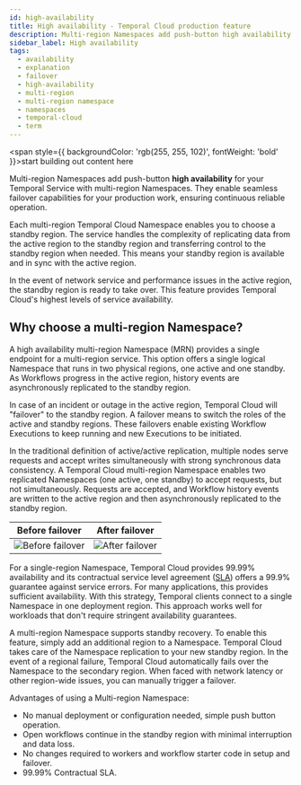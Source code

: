 ```yaml
---
id: high-availability
title: High availability - Temporal Cloud production feature
description: Multi-region Namespaces add push-button high availability for your Temporal Service with multi-region Namespaces. They add seamless failover capabilities to your production work, ensuring continuous reliable operation.
sidebar_label: High availability
tags:
  - availability
  - explanation
  - failover
  - high-availability
  - multi-region
  - multi-region namespace
  - namespaces
  - temporal-cloud
  - term
---
```


<span style={{ backgroundColor: 'rgb(255, 255, 102)', fontWeight: 'bold' }}>start building out content here</span>

Multi-region Namespaces add push-button **high availability** for your Temporal Service with multi-region Namespaces.
They enable seamless failover capabilities for your production work, ensuring continuous reliable operation.

Each multi-region Temporal Cloud Namespace enables you to choose a standby region.
The service handles the complexity of replicating data from the active region to the standby region and transferring control to the standby region when needed.
This means your standby region is available and in sync with the active region.

In the event of network service and performance issues in the active region, the standby region is ready to take over.
This feature provides Temporal Cloud's highest levels of service availability.

## Why choose a multi-region Namespace?

A high availability multi-region Namespace (MRN) provides a single endpoint for a multi-region service.
This option offers a single logical Namespace that runs in two physical regions, one active and one standby.
As Workflows progress in the active region, history events are asynchronously replicated to the standby region.

In case of an incident or outage in the active region, Temporal Cloud will "failover" to the standby region.
A failover means to switch the roles of the active and standby regions.
These failovers enable existing Workflow Executions to keep running and new Executions to be initiated.

In the traditional definition of active/active replication, multiple nodes serve requests and accept writes simultaneously with strong synchronous data consistency.
A Temporal Cloud multi-region Namespace enables two replicated Namespaces (one active, one standby) to accept requests, but not simultaneously.
Requests are accepted, and Workflow history events are written to the active region and then asynchronously replicated to the standby region.

Before failover            |  After failover
:-------------------------:|:-------------------------:
![Before failover](/img/multi-region/before-failover.png)  |  ![After failover](/img/multi-region/after-failover.png)

For a single-region Namespace, Temporal Cloud provides 99.99% availability and its contractual service level agreement ([SLA](https://docs.temporal.io/cloud/sla)) offers a 99.9% guarantee against service errors.
For many applications, this provides sufficient availability.
With this strategy, Temporal clients connect to a single Namespace in one deployment region.
This approach works well for workloads that don't require stringent availability guarantees.

A multi-region Namespace supports standby recovery.
To enable this feature, simply add an additional region to a Namespace.
Temporal Cloud takes care of the Namespace replication to your new standby region.
In the event of a regional failure, Temporal Cloud automatically fails over the Namespace to the secondary region. 
When faced with network latency or other region-wide issues, you can manually trigger a failover.

Advantages of using a Multi-region Namespace:

* No manual deployment or configuration needed, simple push button operation.
* Open workflows continue in the standby region with minimal interruption and data loss.
* No changes required to workers and workflow starter code in setup and failover.
* 99.99% Contractual SLA.


